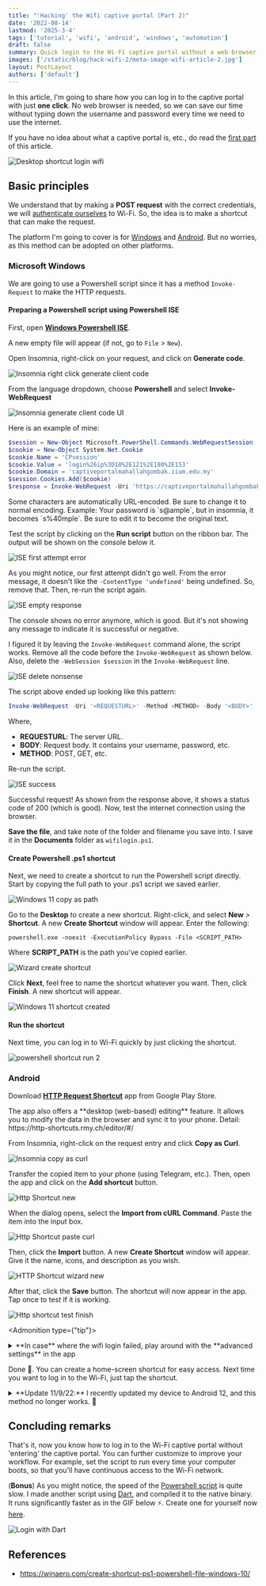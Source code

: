 ```yaml
---
title: "'Hacking' the Wifi captive portal (Part 2)"
date: '2022-08-14'
lastmod: '2025-3-4'
tags: ['tutorial', 'wifi', 'android', 'windows', 'automation']
draft: false
summary: Quick login to the Wi-Fi captive portal without a web browser
images: ['/static/blog/hack-wifi-2/meta-image-wifi-article-2.jpg']
layout: PostLayout
authors: ['default']
---
```


In this article, I'm going to share how you can log in to the captive portal with just **one click**.
No web browser is needed,
so we can save our time without typing down the username and password every time we need to use the internet.

If you have no idea about what a captive portal is, etc.,
do read the [first part](hacking-wifi-captive-portal-1) of this article.

![Desktop shortcut login wifi](/static/blog/hack-wifi-2/shortcut_login_iium.jpg)

## Basic principles

We understand that by making a **POST request** with the correct credentials, we will [authenticate ourselves](hacking-wifi-captive-portal-1#testing-and-verifying) to
Wi-Fi.
So, the idea is to make a shortcut that can make the request.

The platform I'm going to cover is for [Windows](#windows) and [Android](#android).
But no worries, as this method can be adopted on other platforms.

### Microsoft Windows

We are going to use a Powershell script since it has a method `Invoke-Request` to make the HTTP requests.

#### Preparing a Powershell script using Powershell ISE

First, open [**Windows Powershell ISE**](https://docs.microsoft.com/en-us/powershell/scripting/windows-powershell/ise/introducing-the-windows-powershell-ise?view=powershell-7.2#to-start-the-windows-powershell-ise).

A new empty file will appear (if not, go to `File` > `New`).

Open Insomnia, right-click on your request, and click on **Generate code**.

![Insomnia right click generate client code](/static/blog/hack-wifi-2/insomnia-generate-code-right-click.jpg)

From the language dropdown, choose **Powershell** and select **Invoke-WebRequest**

![Insomnia generate client code UI](/static/blog/hack-wifi-2/insomnia-client-code-copy.jpg)

Here is an example of mine:

```powershell showLineNumbers
$session = New-Object Microsoft.PowerShell.Commands.WebRequestSession
$cookie = New-Object System.Net.Cookie
$cookie.Name = 'CPsession'
$cookie.Value = 'login%26ip%3D10%2E121%2E180%2E153'
$cookie.Domain = 'captiveportalmahallahgombak.iium.edu.my'
$session.Cookies.Add($cookie)
$response = Invoke-WebRequest -Uri 'https://captiveportalmahallahgombak.iium.edu.my/cgi-bin/login' -Method POST -WebSession $session -ContentType 'undefined' -Body 'user=191XXX&password=MYPASSWORD&cmd=authenticate&Login=Log%2BIn'
```

<Admonition type="important">
  Some characters are automatically URL-encoded. Be sure to change it to normal encoding. Example:
  Your password is `s@ample`, but in insomnia, it becomes `s%40mple`. Be sure to edit it to become
  the original text.
</Admonition>

Test the script by clicking on the **Run script** button on the ribbon bar. The output will be shown on the console below it.

![ISE first attempt error](/static/blog/hack-wifi-2/powershell-first-attempt-fail.jpg)

As you might notice, our first attempt didn't go well.
From the error message, it doesn't like the `-ContentType 'undefined'` being undefined.
So, remove that.
Then, re-run the script again.

![ISE empty response](/static/blog/hack-wifi-2/powershell-run-empty-response.jpg)

The console shows no error anymore, which is good.
But it's not showing any message to indicate it is successful or negative.

I figured it by leaving the `Invoke-WebRequest` command alone, the script works. Remove all the code before the `Invoke-WebRequest` as shown below. Also, delete the `-WebSession $session` in the `Invoke-WebRequest` line.

![ISE delete nonsense](/static/blog/hack-wifi-2/powershell-delete-nonsense.jpg)

The script above ended up looking like this pattern:

```powershell
Invoke-WebRequest -Uri '<REQUESTURL>' -Method <METHOD> -Body '<BODY>'
```

Where,

- **REQUESTURL**: The server URL.
- **BODY**: Request body. It contains your username, password, etc.
- **METHOD**: POST, GET, etc.

Re-run the script.

![ISE success](/static/blog/hack-wifi-2/powershell-run-success-correct.jpg)

Successful request! As shown from the response above, it shows a status code of 200 (which is good). Now, test the internet connection using the browser.

**Save the file**, and take note of the folder and filename you save into. I save it in the **Documents** folder as `wifilogin.ps1`.

#### Create Powershell .ps1 shortcut

Next, we need to create a shortcut to run the Powershell script directly.
Start by copying the full path to your .ps1 script we saved earlier.

![Windows 11 copy as path](/static/blog/hack-wifi-2/w-copy-as-path.jpg)

Go to the **Desktop** to create a new shortcut. Right-click, and select **New** > **Shortcut**. A new **Create Shortcut** window will appear. Enter the following:

```
powershell.exe -noexit -ExecutionPolicy Bypass -File <SCRIPT_PATH>
```

Where **SCRIPT_PATH** is the path you've copied earlier.

![Wizard create shortcut](/static/blog/hack-wifi-2/w-create-shortcut.jpg)

Click **Next**, feel free to name the shortcut whatever you want. Then, click **Finish**. A new shortcut will appear.

![Windows 11 shortcut created](/static/blog/hack-wifi-2/w-shotcut-created.jpg)

#### Run the shortcut

Next time, you can log in to Wi-Fi quickly by just clicking the shortcut.

![powershell shortcut run 2](/static/blog/hack-wifi-2/ps-wifi.gif)

### Android

Download [**HTTP Request Shortcut**](https://play.google.com/store/apps/details?id=ch.rmy.android.http_shortcuts) app from Google Play Store.

<Admonition type="tip">
  The app also offers a **desktop (web-based) editing** feature. It allows you to modify the data in the
  browser and sync it to your phone. Detail: https://http-shortcuts.rmy.ch/editor/#/
</Admonition>

From Insomnia, right-click on the request entry and click **Copy as Curl**.

![Insomnia copy as curl](/static/blog/hack-wifi-2/insomnia-copy-curl.jpg)

Transfer the copied item to your phone (using Telegram, etc.). Then, open the app and click on the **Add shortcut** button.

![Http Shortcut new](/static/blog/hack-wifi-2/http-shortcut-app-2.jpg)

When the dialog opens, select the **Import from cURL Command**. Paste the item into the input box.

![Http Shortcut paste curl](/static/blog/hack-wifi-2/http-shortcut-app-3.jpg)

Then, click the **Import** button. A new **Create Shortcut** window will appear. Give it the name, icons, and description as you wish.

![HTTP Shortcut wizard new](/static/blog/hack-wifi-2/http-shortcut-app-wizard.jpg)

After that, click the **Save** button. The shortcut will now appear in the app. Tap once to test if it is working.

![Http shortcut test finish](/static/blog/hack-wifi-2/http-shortcut-finish.gif)

<Admonition type={"tip"}>
<details>
    <summary>**In case** where the wifi login failed, play around with the **advanced settings** in the app</summary>

    In my case, before enabling this setting, it cannot successfully authenticate with the server. Go to **Advanced
    Technical Settings**, then, check the box that says **Accept any certificate**.

    ![Http Shortcut advanced](/static/blog/hack-wifi-2/http-shortcut-app-1.jpg)

</details>
</Admonition>

Done 🎉.
You can create a home-screen shortcut for easy access.
Next time you want to log in to the Wi-Fi, just tap the shortcut.

<details>
  <summary>**Update 11/9/22:** I recently updated my device to Android 12, and this method no longer works. 🥲</summary>

Well, it can still work but needs an additional step:

- Tap the Sign in to the network notification
- Tap the three-dot menu button
- Tap the **Use this network as is** option
- Then, use the HTTP shortcut that we set up earlier

![Use-network-as-is-Android](/static/blog/hack-wifi-2/use-network-as-is.jpg)

Relevant xkcd explaining the situation:

[![xkcd-workflow](https://imgs.xkcd.com/comics/workflow.png)](https://xkcd.com/1172)

</details>

## Concluding remarks

That's it, now you know how to log in to the Wi-Fi captive portal without 'entering' the captive portal.
You can further customize to improve your workflow.
For example, set the script to run every time your computer boots,
so that you'll have continuous access to the Wi-Fi network.

(**Bonus**) As you might notice, the speed of the [Powershell script](#run-the-shortcut) is quite slow.
I made another script using [Dart](https://dart.dev/), and compiled it to the native binary.
It runs significantly faster as in the GIF below ⚡.
Create one for yourself now [here](https://github.com/iqfareez/dart_captive_portal_login).

![Login with Dart](/static/blog/hack-wifi-2/dart-wifi.gif)

## References

- https://winaero.com/create-shortcut-ps1-powershell-file-windows-10/
